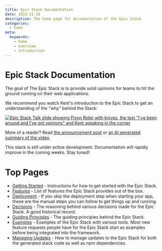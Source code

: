 ```yaml
---
title: Epic Stack Documentation
date: 2023-11-18
description: The home page for documentation of the Epic Stack.
categories:
  - home
meta:
  keywords:
    - home
    - overview
    - introduction
---
```


# Epic Stack Documentation

The goal of The Epic Stack is to provide solid opinions for teams to hit the
ground running on their web applications.

We recommend you watch Kent's introduction to the Epic Stack to get an
understanding of the "why" behind the Stack:

[![Epic Stack Talk slide showing Flynn Rider with knives, the text "I've been around and I've got opinions" and Kent speaking in the corner](https://github-production-user-asset-6210df.s3.amazonaws.com/1500684/277818553-47158e68-4efc-43ae-a477-9d1670d4217d.png)](https://www.epicweb.dev/talks/the-epic-stack)

More of a reader? Read [the announcement post](https://epicweb.dev/epic-stack)
or
[an AI generated summary of the video](https://www.summarize.tech/www.youtube.com/watch?v=yMK5SVRASxM).

This stack is still under active development. Documentation will rapidly improve
in the coming weeks. Stay tuned!

# Top Pages

- [Getting Started](/topic/getting-started) - Instructions for how to get started
  with the Epic Stack.
- [Features](/topic/features) - List of features the Epic Stack provides out of
  the box.
- [Deployment](/topic/deployment) - If you skip the deployment step when starting
  your app, these are the manual steps you can follow to get things up and
  running.
- [Decisions](/topic/decisions/README.md) - The reasoning behind various decisions
  made for the Epic Stack. A good historical record.
- [Guiding Principles](/topic/guiding-principles) - The guiding principles behind
  the Epic Stack.
- [Examples](/topic/examples) - Examples of the Epic Stack with various tools.
  Most new feature requests people have for the Epic Stack start as examples
  before being integrated into the framework.
- [Managing Updates](/topic/managing-updates) - How to manage updates to the Epic
  Stack for both the generated stack code as well as npm dependencies.
